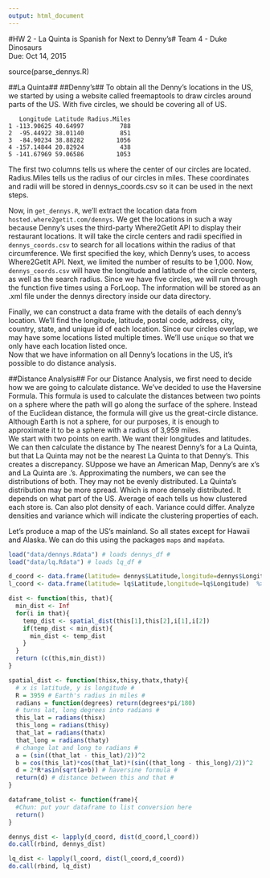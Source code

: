```yaml
---
output: html_document
---
```

#HW 2 - La Quinta is Spanish for Next to Denny's#
Team 4 - Duke Dinosaurs    
Due: Oct 14, 2015  

source(parse_dennys.R)

##La Quinta##
##Denny's##
To obtain all the Denny's locations in the US, we started by using a website called freemaptools to draw circles around parts of the US. With five circles, we should be covering all of US.
  
```
   Longitude Latitude Radius.Miles
1 -113.90625 40.64997          788
2  -95.44922 38.01140          851
3  -84.90234 38.88282         1056
4 -157.14844 20.82924          438
5 -141.67969 59.06586         1053
```
The first two columns tells us where the center of our circles are located. Radius.Miles tells us the radius of our circles in miles. These coordinates and radii will be stored in dennys_coords.csv so it can be used in the next steps.   
   
Now, in `get_dennys.R`, we'll extract the location data from `hosted.where2getit.com/dennys`. We get the locations in such a way because Denny's uses the third-party Where2GetIt API to display their restaurant locations. It will take the circle centers and radii specified in `dennys_coords.csv` to search for all locations within the radius of that circumference. We first specified the key, which Denny's uses, to access Where2GetIt API. Next, we limited the number of results to be 1,000. Now, `dennys_coords.csv` will have the longitude and latitude of the circle centers, as well as the search radius. Since we have five circles, we will run through the function five times using a ForLoop. The information will be stored as an .xml file under the dennys directory inside our data directory.    
   
Finally, we can construct a data frame with the details of each denny's location. We'll find the longitude, latitude, postal code, address, city, country, state, and unique id of each location. Since our circles overlap, we may have some locations listed multiple times. We'll use `unique` so that we only have each location listed once.    
Now that we have information on all Denny's locations in the US, it's possible to do distance analysis.    

##Distance Analysis##
For our Distance Analysis, we first need to decide how we are going to calculate distance. We've decided to use the Haversine Formula. This formula is used to calculate the distances between two points on a sphere where the path will go along the surface of the sphere. Instead of the Euclidean distance, the formula will give us the great-circle distance. Although Earth is not a sphere, for our purposes, it is enough to approximate it to be a sphere with a radius of 3,959 miles.    
We start with two points on earth. We want their longitudes and latitudes. We can then calculate the distance by 
The nearest Denny's for a La Quinta, but that La Quinta may not be the nearest La Quinta to that Denny's. This creates a discrepancy. SUppose we have an American Map, Denny's are x's and La Quinta are .'s. Approximating the numbers, we can see the distributions of both. They may not be evenly distributed. La Quinta's distribution may be more spread. Which is more densely distributed. It depends on what part of the US. Average of each tells us how clustered each store is. Can also plot density of each. Variance could differ. Analyze densities and variance which will indicate the clustering properties of each. 

Let's produce a map of the US's mainland. So all states except for Hawaii and Alaska. We can do this using the packages `maps` and `mapdata`. 
```r

load("data/dennys.Rdata") # loads dennys_df #
load("data/lq.Rdata") # loads lq_df #

d_coord <- data.frame(latitude= dennys$Latitude,longitude=dennys$Longitude) %>% dataframe_tolist()
l_coord <- data.frame(latitude= lq$Latitude,longitude=lq$Longitude)  %>% dataframe_tolist()

dist <- function(this, that){
  min_dist <- Inf
  for(i in that){
    temp_dist <- spatial_dist(this[1],this[2],i[1],i[2])
    if(temp_dist < min_dist){
      min_dist <- temp_dist
    }
  }
  return (c(this,min_dist))
}

spatial_dist <- function(thisx,thisy,thatx,thaty){
  # x is latitude, y is longitude #
  R = 3959 # Earth's radius in miles #
  radians = function(degrees) return(degrees*pi/180)
  # turns lat, long degrees into radians #
  this_lat = radians(thisx)
  this_long = radians(thisy)
  that_lat = radians(thatx)
  that_long = radians(thaty)
  # change lat and long to radians #
  a = (sin((that_lat - this_lat)/2))^2
  b = cos(this_lat)*cos(that_lat)*(sin((that_long - this_long)/2))^2
  d = 2*R*asin(sqrt(a+b)) # haversine formula #
  return(d) # distance between this and that #
}

dataframe_tolist <- function(frame){
  #Chun: put your dataframe to list conversion here
  return()
}

dennys_dist <- lapply(d_coord, dist(d_coord,l_coord))
do.call(rbind, dennys_dist)

lq_dist <- lapply(l_coord, dist(l_coord,d_coord))
do.call(rbind, lq_dist)


```

